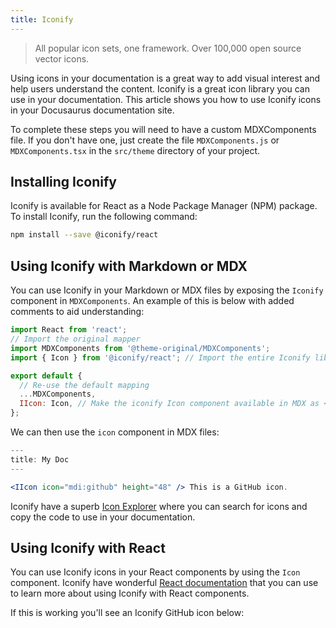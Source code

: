 ```yaml
---
title: Iconify
---
```



> All popular icon sets, one framework. Over 100,000 open source vector icons.

Using icons in your documentation is a great way to add visual interest and help users understand the content. Iconify is a great icon library you can use in your documentation. This article shows you how to use Iconify icons in your Docusaurus documentation site.

<DocusaurusButton label="Docusaurus Documentation: MDX Component Scope" to="https://docusaurus.io/docs/markdown-features/react#mdx-component-scope" />

To complete these steps you will need to have a custom MDXComponents file. If you don't have one, just create the file `MDXComponents.js` or `MDXComponents.tsx` in the `src/theme` directory of your project.

## Installing Iconify

Iconify is available for React as a Node Package Manager (NPM) package. To install Iconify, run the following command:

```bash npm2yarn
npm install --save @iconify/react
```

## Using Iconify with Markdown or MDX

You can use Iconify in your Markdown or MDX files by exposing the `Iconify` component in `MDXComponents`. An example of this is below with added comments to aid understanding:

```jsx title="src/theme/MDXComponents.js"
import React from 'react';
// Import the original mapper
import MDXComponents from '@theme-original/MDXComponents';
import { Icon } from '@iconify/react'; // Import the entire Iconify library.

export default {
  // Re-use the default mapping
  ...MDXComponents,
  IIcon: Icon, // Make the iconify Icon component available in MDX as <icon />.
};
```

We can then use the `icon` component in MDX files:

```jsx title="docs/my-doc.mdx"
---
title: My Doc
---

<IIcon icon="mdi:github" height="48" /> This is a GitHub icon.
```

Iconify have a superb [Icon Explorer](https://icon-sets.iconify.design/) where you can search for icons and copy the code to use in your documentation.

## Using Iconify with React

You can use Iconify icons in your React components by using the `Icon` component. Iconify have wonderful [React documentation](https://docs.iconify.design/icon-components/react/) that you can use to learn more about using Iconify with React components.

If this is working you'll see an Iconify GitHub icon below:

<IIcon icon="mdi:github" height="48" />
